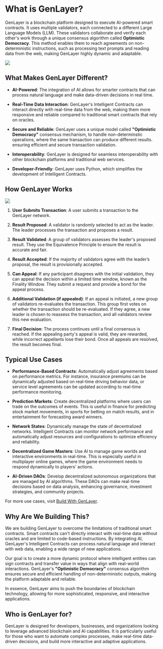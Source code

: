 # What is GenLayer?
GenLayer is a blockchain platform designed to execute AI-powered smart contracts. It uses multiple validators, each connected to a different Large Language Models (LLM). These validators collaborate and verify each other's work through a unique consensus algorithm called **Optimistic Democracy**. This method enables them to reach agreements on non-deterministic instructions, such as processing text prompts and reading data from the web, making GenLayer highly dynamic and adaptable.


![](/evolution.jpeg)

## What Makes GenLayer Different?

- **AI-Powered**: The integration of AI allows for smarter contracts that can process natural language and make data-driven decisions in real time. 

- **Real-Time Data Interaction**: GenLayer's Intelligent Contracts can interact directly with real-time data from the web, making them more responsive and reliable compared to traditional smart contracts that rely on oracles.

- **Secure and Reliable**: GenLayer uses a unique model called **"Optimistic Democracy"** consensus mechanism, to handle non-determinstic operations, where the same transaction can produce different results. ensuring efficient and secure transaction validation.

- **Interoperability**: GenLayer is designed for seamless interoperability with other blockchain platforms and traditional web services.

- **Developer-Friendly**: GenLayer uses Python, which simplifies the development of Intelligent Contracts.

## How GenLayer Works

![](/genlayer-works.png)

1. **User Submits Transaction**: A user submits a transaction to the GenLayer network.

2. **Result Proposed**: A validator is randomly selected to act as the leader. The leader processes the transaction and proposes a result.

3. **Result Validated**: A group of validators assesses the leader's proposed result. They use the Equivalence Principle to ensure the result is accurate and fair.

4. **Result Accepted**: If the majority of validators agree with the leader’s proposal, the result is provisionally accepted.

5. **Can Appeal**: If any participant disagrees with the initial validation, they can appeal the decision within a limited time window, known as the Finality Window. They submit a request and provide a bond for the appeal process.

6. **Additional Validation (if appealed)**: If an appeal is initiated, a new group of validators re-evaluates the transaction. This group first votes on whether the transaction should be re-evaluated. If they agree, a new leader is chosen to reassess the transaction, and all validators review this new evaluation.

7. **Final Decision**: The process continues until a final consensus is reached. If the appealing party's appeal is valid, they are rewarded, while incorrect appellants lose their bond. Once all appeals are resolved, the result becomes final.

## Typical Use Cases

- **Performance-Based Contracts**: Automatically adjust agreements based on performance metrics. For instance, insurance premiums can be dynamically adjusted based on real-time driving behavior data, or service level agreements can be updated according to real-time performance monitoring.
  
- **Prediction Markets**: Create decentralized platforms where users can trade on the outcomes of events. This is useful in finance for predicting stock market movements, in sports for betting on match results, and in entertainment for forecasting award winners.
  
- **Network States**: Dynamically manage the state of decentralized networks. Intelligent Contracts can monitor network performance and automatically adjust resources and configurations to optimize efficiency and reliability.
  
- **Decentralized Game Masters**: Use AI to manage game worlds and interactive environments in real-time. This is especially useful in multiplayer online games, where the game environment needs to respond dynamically to players' actions.
  
- **AI-Driven DAOs**: Develop decentralized autonomous organizations that are managed by AI algorithms. These DAOs can make real-time decisions based on data analysis, enhancing governance, investment strategies, and community projects.

For more use cases, visit [Build With GenLayer](https://docs.genlayer.com/ideas).

## Why Are We Building This?

We are building GenLayer to overcome the limitations of traditional smart contracts. Smart contracts can't directly interact with real-time data without oracles and are limited to code-based instructions. By integrating AI, GenLayer's Intelligent Contracts can process natural language and interact with web data, enabling a wide range of new applications.

Our goal is to create a more dynamic protocol where intelligent entities can sign contracts and transfer value in ways that align with real-world interactions. GenLayer's **"Optimistic Democracy"** consensus algorithm ensures secure and efficient handling of non-deterministic outputs, making the platform adaptable and reliable.

In essence, GenLayer aims to push the boundaries of blockchain technology, allowing for more sophisticated, responsive, and interactive applications.

## Who is GenLayer for?

GenLayer is designed for developers, businesses, and organizations looking to leverage advanced blockchain and AI capabilities. It is particularly useful for those who want to automate complex processes, make real-time data-driven decisions, and build more interactive and adaptive applications.
